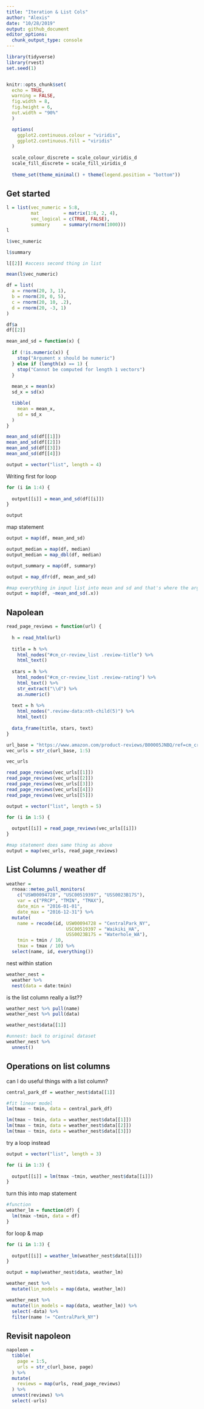 ```yaml
---
title: "Iteration & List Cols"
author: "Alexis"
date: "10/28/2019"
output: github_document
editor_options: 
  chunk_output_type: console
---
```


```r
library(tidyverse)
library(rvest)
set.seed(1)


knitr::opts_chunk$set(
  echo = TRUE,
  warning = FALSE,
  fig.width = 8,
  fig.height = 6,
  out.width = "90%"
  )

  options(
    ggplot2.continuous.colour = "viridis",
    ggplot2.continuous.fill = "viridis"
  )
  
  scale_colour_discrete = scale_colour_viridis_d
  scale_fill_discrete = scale_fill_viridis_d
  
  theme_set(theme_minimal() + theme(legend.position = "bottom"))
```

## Get started

```r
l = list(vec_numeric = 5:8,
         mat         = matrix(1:8, 2, 4),
         vec_logical = c(TRUE, FALSE),
         summary     = summary(rnorm(1000)))
l
```


```r
l$vec_numeric

l$summary

l[[2]] #access second thing in list

mean(l$vec_numeric)
```


```r
df = list(
  a = rnorm(20, 3, 1),
  b = rnorm(20, 0, 5),
  c = rnorm(20, 10, .2),
  d = rnorm(20, -3, 1)
)

df$a
df[[2]]
```


```r
mean_and_sd = function(x) {
  
  if (!is.numeric(x)) {
    stop("Argument x should be numeric")
  } else if (length(x) == 1) {
    stop("Cannot be computed for length 1 vectors")
  }
  
  mean_x = mean(x)
  sd_x = sd(x)

  tibble(
    mean = mean_x, 
    sd = sd_x
  )
}

```

```r
mean_and_sd(df[[1]])
mean_and_sd(df[[2]])
mean_and_sd(df[[3]])
mean_and_sd(df[[4]])
```


```r
output = vector("list", length = 4)

```

Writing first for loop
```r
for (i in 1:4) {
  
  output[[i]] = mean_and_sd(df[[i]])
}

output
```

map statement
```r
output = map(df, mean_and_sd)

output_median = map(df, median)
output_median = map_dbl(df, median)

output_summary = map(df, summary)

output = map_dfr(df, mean_and_sd)

#map everything in input list into mean and sd and that's where the argument should go:  not changing result just being more explicit on what's going on 
output = map(df, ~mean_and_sd(.x))
```

## Napolean
```r
read_page_reviews = function(url) {
  
  h = read_html(url)
  
  title = h %>%
    html_nodes("#cm_cr-review_list .review-title") %>%
    html_text()
  
  stars = h %>%
    html_nodes("#cm_cr-review_list .review-rating") %>%
    html_text() %>%
    str_extract("\\d") %>%
    as.numeric()
  
  text = h %>%
    html_nodes(".review-data:nth-child(5)") %>%
    html_text()
  
  data_frame(title, stars, text)
}
```

```r
url_base = "https://www.amazon.com/product-reviews/B00005JNBQ/ref=cm_cr_arp_d_viewopt_rvwer?ie=UTF8&reviewerType=avp_only_reviews&sortBy=recent&pageNumber="
vec_urls = str_c(url_base, 1:5)

vec_urls

read_page_reviews(vec_urls[[1]])
read_page_reviews(vec_urls[[2]])
read_page_reviews(vec_urls[[3]])
read_page_reviews(vec_urls[[4]])
read_page_reviews(vec_urls[[5]])
```

```r
output = vector("list", length = 5)

for (i in 1:5) {
  
  output[[i]] = read_page_reviews(vec_urls[[i]])
}

#map statement does same thing as above
output = map(vec_urls, read_page_reviews)
```

## List Columns / weather df

```r
weather = 
  rnoaa::meteo_pull_monitors(
    c("USW00094728", "USC00519397", "USS0023B17S"),
    var = c("PRCP", "TMIN", "TMAX"), 
    date_min = "2016-01-01",
    date_max = "2016-12-31") %>%
  mutate(
    name = recode(id, USW00094728 = "CentralPark_NY", 
                      USC00519397 = "Waikiki_HA",
                      USS0023B17S = "Waterhole_WA"),
    tmin = tmin / 10,
    tmax = tmax / 10) %>%
  select(name, id, everything())
```

nest within station

```r
weather_nest =
  weather %>%
  nest(data = date:tmin)
```

is the list column really a list??
```r
weather_nest %>% pull(name)
weather_nest %>% pull(data)

weather_nest$data[[1]]

#unnest: back to original dataset
weather_nest %>%
  unnest()
```

## Operations on list columns

can I do useful things with a list column?

```r
central_park_df = weather_nest$data[[1]]

#fit linear model
lm(tmax ~ tmin, data = central_park_df)

lm(tmax ~ tmin, data = weather_nest$data[[1]])
lm(tmax ~ tmin, data = weather_nest$data[[2]])
lm(tmax ~ tmin, data = weather_nest$data[[3]])
```

try a loop instead

```r
output = vector("list", length = 3)

for (i in 1:3) {
  
  output[[i]] = lm(tmax ~tmin, weather_nest$data[[i]])
}
```

turn this into map statement

```r
#function
weather_lm = function(df) {
  lm(tmax ~tmin, data = df)
}
```

for loop & map
```r
for (i in 1:3) {
  
  output[[i]] = weather_lm(weather_nest$data[[i]])
}

output = map(weather_nest$data, weather_lm)
```

```r
weather_nest %>%
  mutate(lin_models = map(data, weather_lm))
```

```r
weather_nest %>%
  mutate(lin_models = map(data, weather_lm)) %>%
  select(-data) %>%
  filter(name != "CentralPark_NY")
```

## Revisit napoleon

```r
napoleon =
  tibble(
    page = 1:5,
    urls = str_c(url_base, page)
  ) %>%
  mutate(
    reviews = map(urls, read_page_reviews)
  ) %>%
  unnest(reviews) %>%
  select(-urls)
  
```











